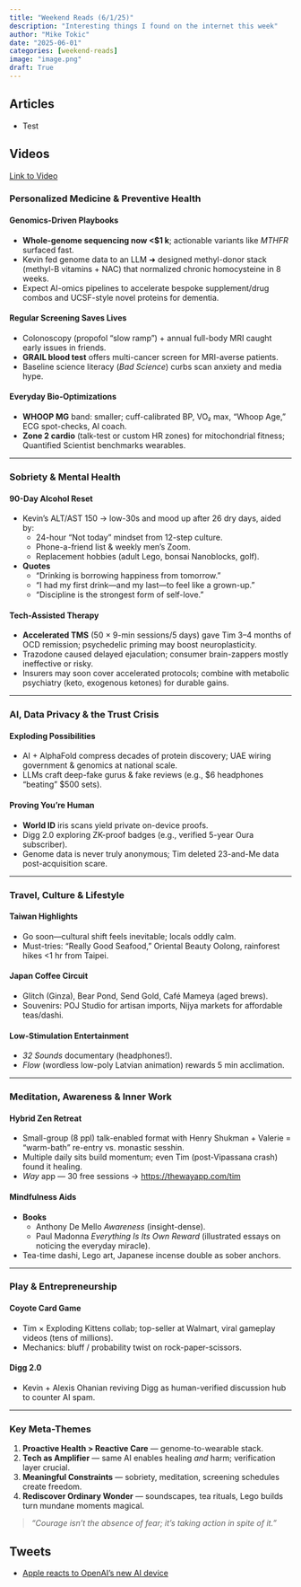 ```yaml
---
title: "Weekend Reads (6/1/25)"
description: "Interesting things I found on the internet this week"
author: "Mike Tokic"
date: "2025-06-01"
categories: [weekend-reads]
image: "image.png"
draft: True
---
```


## Articles 

- Test

## Videos 

::: {.callout-tip collapse="true" title="Kevin Rose on Tim Ferriss"}

[Link to Video](https://www.youtube.com/watch?v=Eql0VFUc4Dc)

### Personalized Medicine & Preventive Health

#### Genomics-Driven Playbooks
- **Whole-genome sequencing now <$1 k**; actionable variants like *MTHFR* surfaced fast.  
- Kevin fed genome data to an LLM ➜ designed methyl-donor stack (methyl-B vitamins + NAC) that normalized chronic homocysteine in 8 weeks.  
- Expect AI-omics pipelines to accelerate bespoke supplement/drug combos and UCSF-style novel proteins for dementia.

#### Regular Screening Saves Lives
- Colonoscopy (propofol “slow ramp”) + annual full-body MRI caught early issues in friends.  
- **GRAIL blood test** offers multi-cancer screen for MRI-averse patients.  
- Baseline science literacy (*Bad Science*) curbs scan anxiety and media hype.

#### Everyday Bio-Optimizations
- **WHOOP MG** band: smaller; cuff-calibrated BP, VO₂ max, “Whoop Age,” ECG spot-checks, AI coach.  
- **Zone 2 cardio** (talk-test or custom HR zones) for mitochondrial fitness; Quantified Scientist benchmarks wearables.  

---

### Sobriety & Mental Health

#### 90-Day Alcohol Reset
- Kevin’s ALT/AST 150 → low-30s and mood up after 26 dry days, aided by:  
  - 24-hour “Not today” mindset from 12-step culture.  
  - Phone-a-friend list & weekly men’s Zoom.  
  - Replacement hobbies (adult Lego, bonsai Nanoblocks, golf).  
- **Quotes**  
  - “Drinking is borrowing happiness from tomorrow.”  
  - “I had my first drink—and my last—to feel like a grown-up.”  
  - “Discipline is the strongest form of self-love.”

#### Tech-Assisted Therapy
- **Accelerated TMS** (50 × 9-min sessions/5 days) gave Tim 3–4 months of OCD remission; psychedelic priming may boost neuroplasticity.  
- Trazodone caused delayed ejaculation; consumer brain-zappers mostly ineffective or risky.  
- Insurers may soon cover accelerated protocols; combine with metabolic psychiatry (keto, exogenous ketones) for durable gains.

---

### AI, Data Privacy & the Trust Crisis

#### Exploding Possibilities
- AI + AlphaFold compress decades of protein discovery; UAE wiring government & genomics at national scale.  
- LLMs craft deep-fake gurus & fake reviews (e.g., $6 headphones “beating” $500 sets).

#### Proving You’re Human
- **World ID** iris scans yield private on-device proofs.  
- Digg 2.0 exploring ZK-proof badges (e.g., verified 5-year Oura subscriber).  
- Genome data is never truly anonymous; Tim deleted 23-and-Me data post-acquisition scare.

---

### Travel, Culture & Lifestyle

#### Taiwan Highlights
- Go soon—cultural shift feels inevitable; locals oddly calm.  
- Must-tries: “Really Good Seafood,” Oriental Beauty Oolong, rainforest hikes <1 hr from Taipei.

#### Japan Coffee Circuit
- Glitch (Ginza), Bear Pond, Send Gold, Café Mameya (aged brews).  
- Souvenirs: POJ Studio for artisan imports, Nijya markets for affordable teas/dashi.

#### Low-Stimulation Entertainment
- *32 Sounds* documentary (headphones!).  
- *Flow* (wordless low-poly Latvian animation) rewards 5 min acclimation.

---

### Meditation, Awareness & Inner Work

#### Hybrid Zen Retreat
- Small-group (8 ppl) talk-enabled format with Henry Shukman + Valerie = “warm-bath” re-entry vs. monastic sesshin.  
- Multiple daily sits build momentum; even Tim (post-Vipassana crash) found it healing.  
- *Way* app — 30 free sessions → <https://thewayapp.com/tim>

#### Mindfulness Aids
- **Books**  
  - Anthony De Mello *Awareness* (insight-dense).  
  - Paul Madonna *Everything Is Its Own Reward* (illustrated essays on noticing the everyday miracle).  
- Tea-time dashi, Lego art, Japanese incense double as sober anchors.

---

### Play & Entrepreneurship

#### Coyote Card Game
- Tim × Exploding Kittens collab; top-seller at Walmart, viral gameplay videos (tens of millions).  
- Mechanics: bluff / probability twist on rock-paper-scissors.

#### Digg 2.0
- Kevin + Alexis Ohanian reviving Digg as human-verified discussion hub to counter AI spam.

---

### Key Meta-Themes
1. **Proactive Health > Reactive Care** — genome-to-wearable stack.  
2. **Tech as Amplifier** — same AI enables healing *and* harm; verification layer crucial.  
3. **Meaningful Constraints** — sobriety, meditation, screening schedules create freedom.  
4. **Rediscover Ordinary Wonder** — soundscapes, tea rituals, Lego builds turn mundane moments magical.

> *“Courage isn’t the absence of fear; it’s taking action in spite of it.”*  
:::


## Tweets 

- [Apple reacts to OpenAI's new AI device](https://x.com/trungtphan/status/1925643955787423946?s=46)